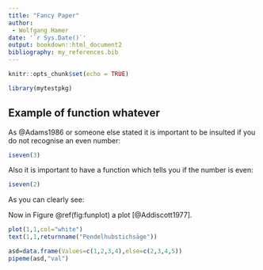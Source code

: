 ```yaml
---
title: "Fancy Paper"
author: 
 - Wolfgang Hamer
date: '`r Sys.Date()`'
output: bookdown::html_document2
bibliography: my_references.bib
---
```


```r
knitr::opts_chunk$set(echo = TRUE)
```

```r
library(mytestpkg)
```

## Example of function whatever

As @Adams1986 or someone else stated it is important to be insulted if you do not recognise an even number:

```r
iseven(3)
```

Also it is important to have a function which tells you if the number is even:

```r
iseven(2)
```


As you can clearly see:

Now in Figure \@ref(fig:funplot) a plot [@Addiscott1977].

```r
plot(1,1,col="white")
text(1,1,returnname("Pendelhubstichsäge"))
```

```r
asd=data.frame(Values=c(1,2,3,4),else=c(2,3,4,5))
pipeme(asd,"val")
```

